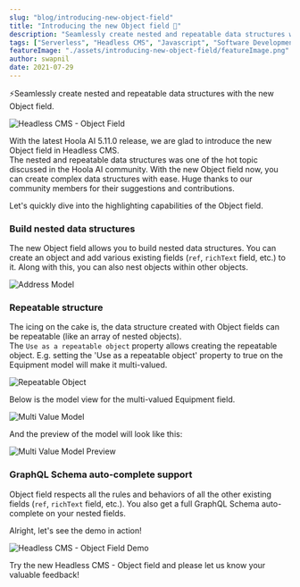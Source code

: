 ```yaml
---
slug: "blog/introducing-new-object-field"
title: "Introducing the new Object field 🚀"
description: "Seamlessly create nested and repeatable data structures with the new Object field."
tags: ["Serverless", "Headless CMS", "Javascript", "Software Development"]
featureImage: "./assets/introducing-new-object-field/featureImage.png"
author: swapnil
date: 2021-07-29
---
```


⚡️Seamlessly create nested and repeatable data structures with the new Object field.

![Headless CMS - Object Field](./assets/introducing-new-object-field/modelObjectField.png)

With the latest <ExternalLink href="https://www.hoola.ai/docs/changelog/5.11.0/?utm_source=Hoola AI-blog&utm_medium=blog-post&utm_campaign=Regular-content&utm_content=introducing-new-object-field&utm_term=W00691">Hoola AI 5.11.0</ExternalLink> release, we are glad to introduce the new Object field in Headless CMS.  
The nested and repeatable data structures was one of the hot topic discussed in the Hoola AI community. With the new Object field now, you can create complex data structures with ease. Huge thanks to our community members for their suggestions and contributions.

Let's quickly dive into the highlighting capabilities of the Object field.

### Build nested data structures

The new Object field allows you to build nested data structures. You can create an object and add various existing fields (`ref`, `richText` field, etc.) to it. Along with this, you can also nest objects within other objects.

![Address Model](./assets/introducing-new-object-field/addressModel.png) 

### Repeatable structure

The icing on the cake is, the data structure created with Object fields can be repeatable (like an array of nested objects).  
The `Use as a repeatable object` property allows creating the repeatable object. E.g. setting the 'Use as a repeatable object' property to true on the Equipment model will make it multi-valued.

![Repeatable Object](./assets/introducing-new-object-field/useAsRepeatableObject.png)

Below is the model view for the multi-valued Equipment field.

![Multi Value Model](./assets/introducing-new-object-field/multiValuedModel.png)

And the preview of the model will look like this:

![Multi Value Model Preview](./assets/introducing-new-object-field/multiValuedModelPreview.png)

### GraphQL Schema auto-complete support

Object field respects all the rules and behaviors of all the other existing fields (`ref`, `richText` field, etc.). You also get a full GraphQL Schema auto-complete on your nested fields.

Alright, let's see the demo in action!

![Headless CMS - Object Field Demo](./assets/introducing-new-object-field/objectFieldDemo.gif)

Try the new <ExternalLink href="https://www.hoola.ai/serverless-cms?utm_source=Hoola AI-blog&utm_medium=blog-post&utm_campaign=Regular-content&utm_content=introducing-new-object-field&utm_term=W00693">Headless CMS - Object field</ExternalLink> and please <ExternalLink href="https://www.hoola.ai/slack/?utm_source=Hoola AI-blog&utm_medium=blog-post&utm_campaign=Regular-content&utm_content=introducing-new-object-field&utm_term=W00692">let us know</ExternalLink> your valuable feedback!